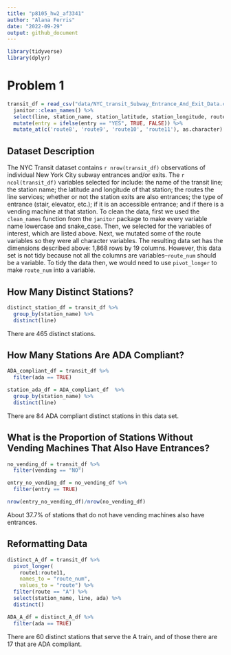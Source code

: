 ```yaml
---
title: "p8105_hw2_af3341"
author: "Alana Ferris"
date: "2022-09-29"
output: github_document
---
```


```r
library(tidyverse)
library(dplyr)
```

# Problem 1 

```r
transit_df = read_csv("data/NYC_transit_Subway_Entrance_And_Exit_Data.csv") %>%
  janitor::clean_names() %>% 
  select(line, station_name, station_latitude, station_longitude, route1:route11, entry, vending, entrance_type, ada) %>% 
  mutate(entry = ifelse(entry == "YES", TRUE, FALSE)) %>%
  mutate_at(c('route8', 'route9', 'route10', 'route11'), as.character)
```

## Dataset Description
The NYC Transit dataset contains `r nrow(transit_df)` observations of individual New York City subway entrances and/or exits. The `r ncol(transit_df)` variables selected for include: the name of the transit line; the station name; the latitude and longitude of that station; the routes the line services; whether or not the station exits are also entrances; the type of entrance (stair, elevator, etc.); if it is an accessible entrance; and if there is a vending machine at that station.
To clean the data, first we used the `clean_names` function from the  `janitor` package to make every variable name lowercase and snake_case. Then, we selected for the variables of interest, which are listed above. Next, we mutated some of the route variables so they were all character variables. The resulting data set has the dimensions described above: 1,868 rows by 19 columns. However, this data set is not tidy because not all the columns are variables--`route_num` should be a variable. To tidy the data then, we would need to use `pivot_longer` to make `route_num` into a variable.

## How Many Distinct Stations? 

```r
distinct_station_df = transit_df %>%
  group_by(station_name) %>%
  distinct(line)
```

There are 465 distinct stations. 

## How Many Stations Are ADA Compliant?

```r
ADA_compliant_df = transit_df %>%
  filter(ada == TRUE)

station_ada_df = ADA_compliant_df  %>%
  group_by(station_name) %>%
  distinct(line)
```

There are 84 ADA compliant distinct stations in this data set. 

## What is the Proportion of Stations Without Vending Machines That Also Have Entrances?

```r
no_vending_df = transit_df %>%
  filter(vending == "NO") 

entry_no_vending_df = no_vending_df %>%
  filter(entry == TRUE)

nrow(entry_no_vending_df)/nrow(no_vending_df)
```

About 37.7% of stations that do not have vending machines also have entrances.

## Reformatting Data

```r
distinct_A_df = transit_df %>% 
  pivot_longer(
    route1:route11,
    names_to = "route_num",
    values_to = "route") %>% 
  filter(route == "A") %>% 
  select(station_name, line, ada) %>% 
  distinct()

ADA_A_df = distinct_A_df %>% 
  filter(ada == TRUE)
```

There are 60 distinct stations that serve the A train, and of those there are 17 that are ADA compliant. 

